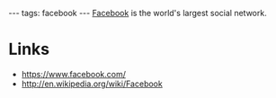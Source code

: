 ---
tags: facebook
---
[[Facebook]] is the world's largest social network.

= Links =

* https://www.facebook.com/
* http://en.wikipedia.org/wiki/Facebook
